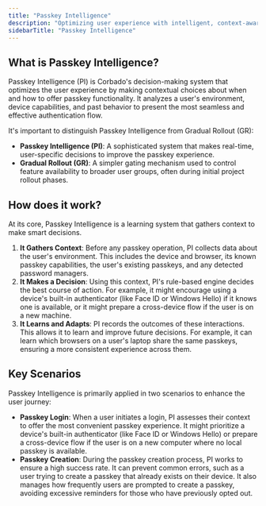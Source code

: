 ```yaml
---
title: "Passkey Intelligence"
description: "Optimizing user experience with intelligent, context-aware passkey decisions."
sidebarTitle: "Passkey Intelligence"
---
```


## What is Passkey Intelligence?

Passkey Intelligence (PI) is Corbado's decision-making system that optimizes the user experience by making contextual choices about when and how to offer passkey functionality. It analyzes a user's environment, device capabilities, and past behavior to present the most seamless and effective authentication flow.

It's important to distinguish Passkey Intelligence from Gradual Rollout (GR):
- **Passkey Intelligence (PI)**: A sophisticated system that makes real-time, user-specific decisions to improve the passkey experience.
- **Gradual Rollout (GR)**: A simpler gating mechanism used to control feature availability to broader user groups, often during initial project rollout phases.

## How does it work?

At its core, Passkey Intelligence is a learning system that gathers context to make smart decisions.

1.  **It Gathers Context**: Before any passkey operation, PI collects data about the user's environment. This includes the device and browser, its known passkey capabilities, the user's existing passkeys, and any detected password managers.
2.  **It Makes a Decision**: Using this context, PI's rule-based engine decides the best course of action. For example, it might encourage using a device's built-in authenticator (like Face ID or Windows Hello) if it knows one is available, or it might prepare a cross-device flow if the user is on a new machine.
3.  **It Learns and Adapts**: PI records the outcomes of these interactions. This allows it to learn and improve future decisions. For example, it can learn which browsers on a user's laptop share the same passkeys, ensuring a more consistent experience across them.

## Key Scenarios

Passkey Intelligence is primarily applied in two scenarios to enhance the user journey:

-   **Passkey Login**: When a user initiates a login, PI assesses their context to offer the most convenient passkey experience. It might prioritize a device's built-in authenticator (like Face ID or Windows Hello) or prepare a cross-device flow if the user is on a new computer where no local passkey is available.
-   **Passkey Creation**: During the passkey creation process, PI works to ensure a high success rate. It can prevent common errors, such as a user trying to create a passkey that already exists on their device. It also manages how frequently users are prompted to create a passkey, avoiding excessive reminders for those who have previously opted out.